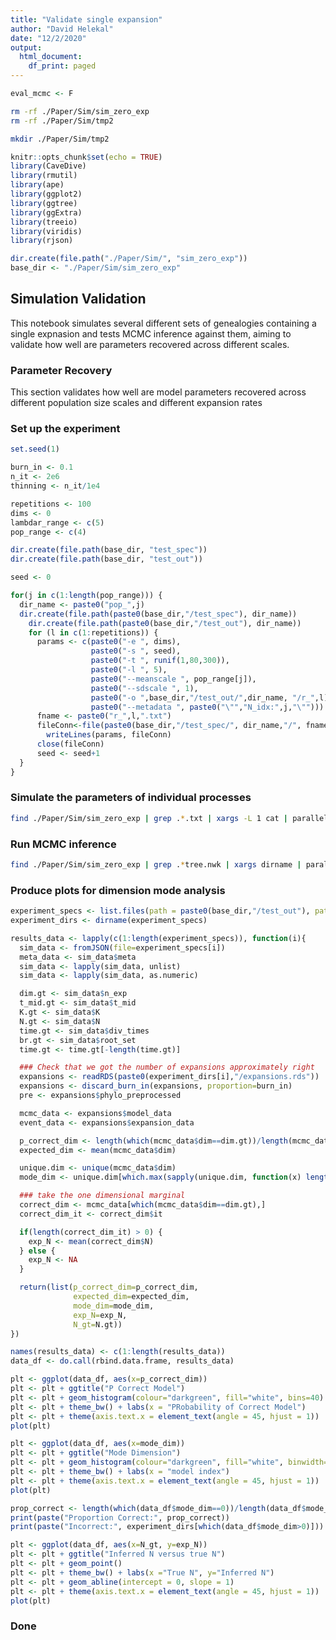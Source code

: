 ```yaml
---
title: "Validate single expansion"
author: "David Helekal"
date: "12/2/2020"
output:
  html_document:
    df_print: paged
---
```


```r
eval_mcmc <- F
```

```bash
rm -rf ./Paper/Sim/sim_zero_exp
rm -rf ./Paper/Sim/tmp2

mkdir ./Paper/Sim/tmp2
```

```r
knitr::opts_chunk$set(echo = TRUE)
library(CaveDive)
library(rmutil)
library(ape)
library(ggplot2)
library(ggtree)
library(ggExtra)
library(treeio)
library(viridis)
library(rjson)

dir.create(file.path("./Paper/Sim/", "sim_zero_exp"))
base_dir <- "./Paper/Sim/sim_zero_exp"
```
## Simulation Validation

This notebook simulates several different sets of genealogies containing a single expnasion and tests MCMC inference against them, aiming to validate how well are parameters recovered across different scales.

### Parameter Recovery

This section validates how well are model parameters recovered across different population size scales and different expansion rates

### Set up the experiment 
```r
set.seed(1)

burn_in <- 0.1
n_it <- 2e6
thinning <- n_it/1e4

repetitions <- 100
dims <- 0
lambdar_range <- c(5)
pop_range <- c(4)
```

```r
dir.create(file.path(base_dir, "test_spec"))
dir.create(file.path(base_dir, "test_out"))

seed <- 0

for(j in c(1:length(pop_range))) {
  dir_name <- paste0("pop_",j)
  dir.create(file.path(paste0(base_dir,"/test_spec"), dir_name))
    dir.create(file.path(paste0(base_dir,"/test_out"), dir_name))
    for (l in c(1:repetitions)) {
      params <- c(paste0("-e ", dims),
                  paste0("-s ", seed),
                  paste0("-t ", runif(1,80,300)), 
                  paste0("-l ", 5),
                  paste0("--meanscale ", pop_range[j]),
                  paste0("--sdscale ", 1),
                  paste0("-o ",base_dir,"/test_out/",dir_name, "/r_",l),
                  paste0("--metadata ", paste0("\"","N_idx:",j,"\""))) 
      fname <- paste0("r_",l,".txt")
      fileConn<-file(paste0(base_dir,"/test_spec/", dir_name,"/", fname))
        writeLines(params, fileConn)
      close(fileConn)
      seed <- seed+1
  }
}
```

### Simulate the parameters of individual processes
```bash
find ./Paper/Sim/sim_zero_exp | grep .*.txt | xargs -L 1 cat | parallel -j 10 --verbose --tmpdir ./Paper/Sim/tmp2 -n 8 --halt-on-error 2 eval Rscript "./Scripts/simulate_tree.R {}"
```

### Run MCMC inference 
```bash
find ./Paper/Sim/sim_zero_exp | grep .*tree.nwk | xargs dirname | parallel -j 10 --verbose --tmpdir ./Paper/Sim/tmp2 --halt-on-error 2 eval Rscript "./Scripts/run_expansions_inference_nwk.R -n 2e6 -t 2e2 --lambdar 1 -s 1 -f {}/tree.nwk -o {}"
```

### Produce plots for dimension mode analysis
```r
experiment_specs <- list.files(path = paste0(base_dir,"/test_out"), pattern=".*tree_params.json", full.names = TRUE, recursive = TRUE)
experiment_dirs <- dirname(experiment_specs)

results_data <- lapply(c(1:length(experiment_specs)), function(i){
  sim_data <- fromJSON(file=experiment_specs[i])
  meta_data <- sim_data$meta
  sim_data <- lapply(sim_data, unlist) 
  sim_data <- lapply(sim_data, as.numeric) 

  dim.gt <- sim_data$n_exp
  t_mid.gt <- sim_data$t_mid
  K.gt <- sim_data$K
  N.gt <- sim_data$N
  time.gt <- sim_data$div_times
  br.gt <- sim_data$root_set
  time.gt <- time.gt[-length(time.gt)]  

  ### Check that we got the number of expansions approximately right 
  expansions <- readRDS(paste0(experiment_dirs[i],"/expansions.rds"))
  expansions <- discard_burn_in(expansions, proportion=burn_in)
  pre <- expansions$phylo_preprocessed

  mcmc_data <- expansions$model_data
  event_data <- expansions$expansion_data

  p_correct_dim <- length(which(mcmc_data$dim==dim.gt))/length(mcmc_data$dim)
  expected_dim <- mean(mcmc_data$dim)

  unique.dim <- unique(mcmc_data$dim)
  mode_dim <- unique.dim[which.max(sapply(unique.dim, function(x) length(which(mcmc_data$dim == x))))]

  ### take the one dimensional marginal
  correct_dim <- mcmc_data[which(mcmc_data$dim==dim.gt),]
  correct_dim_it <- correct_dim$it

  if(length(correct_dim_it) > 0) {
    exp_N <- mean(correct_dim$N)
  } else {
    exp_N <- NA
  }

  return(list(p_correct_dim=p_correct_dim, 
              expected_dim=expected_dim, 
              mode_dim=mode_dim,
              exp_N=exp_N,
              N_gt=N.gt))
})
```

```r
names(results_data) <- c(1:length(results_data)) 
data_df <- do.call(rbind.data.frame, results_data)
```

```r
plt <- ggplot(data_df, aes(x=p_correct_dim))
plt <- plt + ggtitle("P Correct Model")
plt <- plt + geom_histogram(colour="darkgreen", fill="white", bins=40)
plt <- plt + theme_bw() + labs(x = "PRobability of Correct Model")
plt <- plt + theme(axis.text.x = element_text(angle = 45, hjust = 1))
plot(plt)
```

```r
plt <- ggplot(data_df, aes(x=mode_dim))
plt <- plt + ggtitle("Mode Dimension")
plt <- plt + geom_histogram(colour="darkgreen", fill="white", binwidth=1)
plt <- plt + theme_bw() + labs(x = "model index")
plt <- plt + theme(axis.text.x = element_text(angle = 45, hjust = 1))
plot(plt)

prop_correct <- length(which(data_df$mode_dim==0))/length(data_df$mode_dim)
print(paste("Proportion Correct:", prop_correct))
print(paste("Incorrect:", experiment_dirs[which(data_df$mode_dim>0)]))
```


```r
plt <- ggplot(data_df, aes(x=N_gt, y=exp_N))
plt <- plt + ggtitle("Inferred N versus true N")
plt <- plt + geom_point()
plt <- plt + theme_bw() + labs(x ="True N", y="Inferred N")
plt <- plt + geom_abline(intercept = 0, slope = 1)
plt <- plt + theme(axis.text.x = element_text(angle = 45, hjust = 1))
plot(plt)
```
### Done